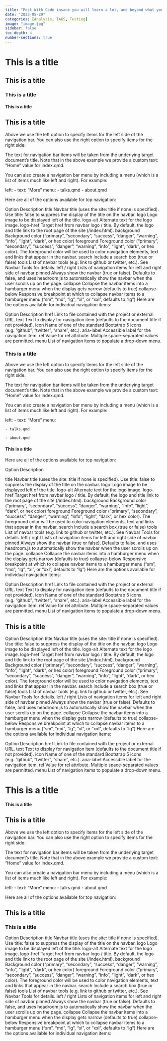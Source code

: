 ```yaml
---
title: "Post With Code insane you will learn a lot, and beyond what you can comprehend"
date: "2023-05-29"
categories: [Analysis, TAGS, Testing]
image: "image.jpg"
sidebar: false
toc-depth: 4
number-sections: true
---
```


# This is a title

## This is a title

### This is a title

#### This is a title

## This is a title

Above we use the left option to specify items for the left side of the navigation bar. You can also use the right option to specify items for the right side.

The text for navigation bar items will be taken from the underlying target document’s title. Note that in the above example we provide a custom text: "Home" value for index.qmd.

You can also create a navigation bar menu by including a menu (which is a list of items much like left and right). For example:

left:
- text: "More"
  menu:
    - talks.qmd
    - about.qmd

Here are all of the options available for top navigation:

Option	Description
title	Navbar title (uses the site: title if none is specified). Use title: false to suppress the display of the title on the navbar.
logo	Logo image to be displayed left of the title.
logo-alt	Alternate text for the logo image.
logo-href	Target href from navbar logo / title. By default, the logo and title link to the root page of the site (/index.html).
background	Background color (“primary”, “secondary”, “success”, “danger”, “warning”, “info”, “light”, “dark”, or hex color)
foreground	Foreground color (“primary”, “secondary”, “success”, “danger”, “warning”, “info”, “light”, “dark”, or hex color). The foreground color will be used to color navigation elements, text and links that appear in the navbar.
search	Include a search box (true or false)
tools	List of navbar tools (e.g. link to github or twitter, etc.). See Navbar Tools for details.
left / right	Lists of navigation items for left and right side of navbar
pinned	Always show the navbar (true or false). Defaults to false, and uses headroom.js to automatically show the navbar when the user scrolls up on the page.
collapse	Collapse the navbar items into a hamburger menu when the display gets narrow (defaults to true)
collapse-below	Responsive breakpoint at which to collapse navbar items to a hamburger menu (“sm”, “md”, “lg”, “xl”, or “xxl”, defaults to “lg”)
Here are the options available for individual navigation items:

Option	Description
href	Link to file contained with the project or external URL.
text	Text to display for navigation item (defaults to the document title if not provided).
icon	Name of one of the standard Bootstrap 5 icons (e.g. “github”, “twitter”, “share”, etc.).
aria-label	Accessible label for the navigation item.
rel	Value for rel attribute. Multiple space-separated values are permitted.
menu	List of navigation items to populate a drop-down menu.

### This is a title



Above we use the left option to specify items for the left side of the navigation bar. You can also use the right option to specify items for the right side.

The text for navigation bar items will be taken from the underlying target document’s title. Note that in the above example we provide a custom text: "Home" value for index.qmd.

You can also create a navigation bar menu by including a menu (which is a list of items much like left and right). For example:

left:
- text: "More"
  menu:

    - talks.qmd

    - about.qmd

#### This is a title


Here are all of the options available for top navigation:


Option	Description

title	Navbar title (uses the site: title if none is specified). Use title: false to suppress the display of the title on the navbar.
logo	Logo image to be displayed left of the title.
logo-alt	Alternate text for the logo image.
logo-href	Target href from navbar logo / title. By default, the logo and title link to the root page of the site (/index.html).
background	Background color (“primary”, “secondary”, “success”, “danger”, “warning”, “info”, “light”, “dark”, or hex color)
foreground	Foreground color (“primary”, “secondary”, “success”, “danger”, “warning”, “info”, “light”, “dark”, or hex color). The foreground color will be used to color navigation elements, text and links that appear in the navbar.
search	Include a search box (true or false)
tools	List of navbar tools (e.g. link to github or twitter, etc.). See Navbar Tools for details.
left / right	Lists of navigation items for left and right side of navbar
pinned	Always show the navbar (true or false). Defaults to false, and uses headroom.js to automatically show the navbar when the user scrolls up on the page.
collapse	Collapse the navbar items into a hamburger menu when the display gets narrow (defaults to true)
collapse-below	Responsive breakpoint at which to collapse navbar items to a hamburger menu (“sm”, “md”, “lg”, “xl”, or “xxl”, defaults to “lg”)
Here are the options available for individual navigation items:

Option	Description
href	Link to file contained with the project or external URL.
text	Text to display for navigation item (defaults to the document title if not provided).
icon	Name of one of the standard Bootstrap 5 icons (e.g. “github”, “twitter”, “share”, etc.).
aria-label	Accessible label for the navigation item.
rel	Value for rel attribute. Multiple space-separated values are permitted.
menu	List of navigation items to populate a drop-down menu.

## This is a title

Option	Description
title	Navbar title (uses the site: title if none is specified). Use title: false to suppress the display of the title on the navbar.
logo	Logo image to be displayed left of the title.
logo-alt	Alternate text for the logo image.
logo-href	Target href from navbar logo / title. By default, the logo and title link to the root page of the site (/index.html).
background	Background color (“primary”, “secondary”, “success”, “danger”, “warning”, “info”, “light”, “dark”, or hex color)
foreground	Foreground color (“primary”, “secondary”, “success”, “danger”, “warning”, “info”, “light”, “dark”, or hex color). The foreground color will be used to color navigation elements, text and links that appear in the navbar.
search	Include a search box (true or false)
tools	List of navbar tools (e.g. link to github or twitter, etc.). See Navbar Tools for details.
left / right	Lists of navigation items for left and right side of navbar
pinned	Always show the navbar (true or false). Defaults to false, and uses headroom.js to automatically show the navbar when the user scrolls up on the page.
collapse	Collapse the navbar items into a hamburger menu when the display gets narrow (defaults to true)
collapse-below	Responsive breakpoint at which to collapse navbar items to a hamburger menu (“sm”, “md”, “lg”, “xl”, or “xxl”, defaults to “lg”)
Here are the options available for individual navigation items:

Option	Description
href	Link to file contained with the project or external URL.
text	Text to display for navigation item (defaults to the document title if not provided).
icon	Name of one of the standard Bootstrap 5 icons (e.g. “github”, “twitter”, “share”, etc.).
aria-label	Accessible label for the navigation item.
rel	Value for rel attribute. Multiple space-separated values are permitted.
menu	List of navigation items to populate a drop-down menu.


# This is a title

#### This is a title

## This is a title


Above we use the left option to specify items for the left side of the navigation bar. You can also use the right option to specify items for the right side.

The text for navigation bar items will be taken from the underlying target document’s title. Note that in the above example we provide a custom text: "Home" value for index.qmd.

You can also create a navigation bar menu by including a menu (which is a list of items much like left and right). For example:

left:
- text: "More"
  menu:
    - talks.qmd
    - about.qmd

Here are all of the options available for top navigation:

## This is a title

### This is a title

Option	Description
title	Navbar title (uses the site: title if none is specified). Use title: false to suppress the display of the title on the navbar.
logo	Logo image to be displayed left of the title.
logo-alt	Alternate text for the logo image.
logo-href	Target href from navbar logo / title. By default, the logo and title link to the root page of the site (/index.html).
background	Background color (“primary”, “secondary”, “success”, “danger”, “warning”, “info”, “light”, “dark”, or hex color)
foreground	Foreground color (“primary”, “secondary”, “success”, “danger”, “warning”, “info”, “light”, “dark”, or hex color). The foreground color will be used to color navigation elements, text and links that appear in the navbar.
search	Include a search box (true or false)
tools	List of navbar tools (e.g. link to github or twitter, etc.). See Navbar Tools for details.
left / right	Lists of navigation items for left and right side of navbar
pinned	Always show the navbar (true or false). Defaults to false, and uses headroom.js to automatically show the navbar when the user scrolls up on the page.
collapse	Collapse the navbar items into a hamburger menu when the display gets narrow (defaults to true)
collapse-below	Responsive breakpoint at which to collapse navbar items to a hamburger menu (“sm”, “md”, “lg”, “xl”, or “xxl”, defaults to “lg”)
Here are the options available for individual navigation items:




















